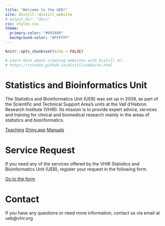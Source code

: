 ---
title: "Welcome to the UEB!"
site: distill::distill_website
# output_dir: "docs"
css: styles.css
theme:
  primary-color: "#993489"
  background-color: "#FFFFFF"
---

```{r setup, include=FALSE}
knitr::opts_chunk$set(echo = FALSE)

# Learn more about creating websites with Distill at:
# https://rstudio.github.io/distill/website.html

```



# Statistics and Bioinformatics Unit

The Statistics and Bioinformatics Unit (UEB) was set up in 2008, as part of the Scientific and Technical Support Area’s units at the Vall d’Hebron Research Institute (VHIR). Its mission is to provide expert advice, services and training for clinical and biomedical research mainly in the areas of statistics and bioinformatics.

<!-- # We do -->

<!-- Puedes acceder a las siguientes secciones haciendo clic en los botones a continuación: -->


<a href="teaching_new_v2.html" target="_blank" class="button-custom">Teaching</a> <a href="https://ueb-vhir.shinyapps.io/zz_dashboard/"  target="_blank" class="button-custom">Shiny.app</a> <a href="https://uebvhir.github.io/teaching" target="_blank" class="button-custom">Manuals</a>


# Service Request

If you need any of the services offered by the VHIR Statistics and Bioinformatics Unit (UEB), register your request in the following form.

  <!-- <a href="https://plataformes.vhir.org/extranet/webUEB/Alta.aspx" class="btn btn-primary" style="background-color: #993489; color: white; padding: 10px 20px; text-decoration: none; border-radius: 5px; margin-left: 10px;">Go to the form</a> -->

<a href="https://plataformes.vhir.org/extranet/webUEB/Alta.aspx" target="_blank" class="button">Go to the form</a>

# Contact

If you have any questions or need more information, contact us via email at ueb@vhir.org

